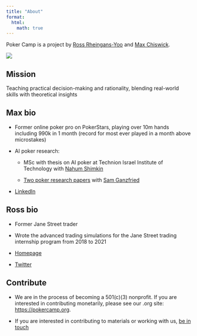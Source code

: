 ```yaml
---
title: "About"
format:
  html:
    math: true
---
```

Poker Camp is a project by [Ross Rheingans-Yoo](mailto:ross@poker.camp) and [Max Chiswick](mailto:max@poker.camp).

![](./assets/mr_crop.png)

## Mission

Teaching practical decision-making and rationality, blending real-world skills with theoretical insights

## Max bio 

- Former online poker pro on PokerStars, playing over 10m hands including 990k in 1 month (record for most ever played in a month above microstakes)

- AI poker research: 

  - MSc with thesis on AI poker at Technion Israel Institute of Technology with [Nahum Shimkin](https://webee.technion.ac.il/shimkin/index.html)

  - [Two poker research papers](https://arxiv.org/search/cs?searchtype=author&query=Chiswick,+M) with [Sam Ganzfried](http://www.ganzfriedresearch.com/)

- [LinkedIn](https://www.linkedin.com/in/maxchiswick/)

## Ross bio 

- Former Jane Street trader 

- Wrote the advanced trading simulations for the Jane Street trading internship program from 2018 to 2021

- [Homepage](https://blog.rossry.net/me/)

- [Twitter](https://twitter.com/_rossry)

## Contribute

- We are in the process of becoming a 501(c)(3) nonprofit. If you are interested in contributing monetarily, please see our .org site: [https://pokercamp.org](https://pokercamp.org). 

- If you are interested in contributing to materials or working with us, [be in touch](mailto:max@poker.camp)